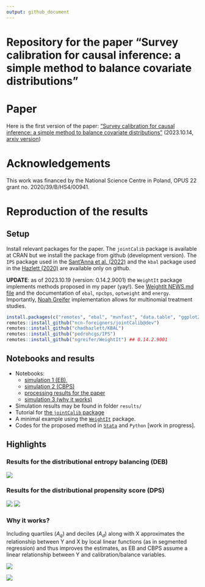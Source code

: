```yaml
---
output: github_document
---
```


# Repository for the paper "Survey calibration for causal inference: a simple method to balance covariate distributions"

# Paper

Here is the first version of the paper: ["Survey calibration for causal inference: a simple method to balance covariate distributions"](paper/2023-beresewicz-causal-balancing-new.pdf) (2023.10.14, [arxiv version](https://arxiv.org/abs/2310.11969))


# Acknowledgements

This work was financed by the National Science Centre in Poland, OPUS 22 grant no. 2020/39/B/HS4/00941.

# Reproduction of the results

## Setup

Install relevant packages for the paper. The `jointCalib` package is available at CRAN but we install the package from github (development version). The `IPS` package used in the [Sant'Anna et al. (2022)](https://onlinelibrary.wiley.com/doi/10.1002/jae.2909) and the `kbal` package used in the [Hazlett (2020)](https://www3.stat.sinica.edu.tw/statistica/j30n3/J30N32/J30N32.html) are available only on github.

**UPDATE**: as of 2023.10.19 (version: 0.14.2.9001) the `WeightIt` package implements methods proposed in my paper (yay!). See [WeightIt NEWS.md file](https://github.com/ngreifer/WeightIt/blob/master/NEWS.md) and the documentation of `ebal`, `npcbps`, `optweight` and `energy`. Importantly, [Noah Greifer](https://github.com/ngreifer) implementation allows for  multinomial treatment studies.

```r
install.packages(c("remotes", "ebal", "mvnfast", "data.table", "ggplot2", "laeken", "xtable", "glue", "stringr"))
remotes::install_github("ncn-foreigners/jointCalib@dev")
remotes::install_github("chadhazlett/KBAL")
remotes::install_github("pedrohcgs/IPS") 
remotes::install_github("ngreifer/WeightIt") ## 0.14.2.9001
```

## Notebooks and results

+ Notebooks: 
    + [simulation 1 (EB)](https://htmlpreview.github.io/?https://raw.githubusercontent.com/ncn-foreigners/paper-note-quantiles-obs-studies/main/codes/1-simulation-eb.html), 
    + [simulation 2 (CBPS)](https://htmlpreview.github.io/?https://raw.githubusercontent.com/ncn-foreigners/paper-note-quantiles-obs-studies/main/codes/2-simulation-ps.html)
    + [processing results for the paper](https://htmlpreview.github.io/?https://raw.githubusercontent.com/ncn-foreigners/paper-note-quantiles-obs-studies/main/codes/3-report-results-mc.html)
    + [simulation 3 (why it works)](https://htmlpreview.github.io/?https://raw.githubusercontent.com/ncn-foreigners/paper-note-quantiles-obs-studies/main/codes/4-why-it-works.html)
+ Simulation results may be found in folder `results/`
+ Tutorial for [the `jointCalib` package](https://ncn-foreigners.github.io/jointCalib/articles/d_causal.html)
+ A minimal example using the [`WeightIt`](https://htmlpreview.github.io/?https://raw.githubusercontent.com/ncn-foreigners/paper-note-quantiles-obs-studies/main/codes/6-weightit.html) package. 
+ Codes for the proposed method in [`Stata`](https://htmlpreview.github.io/?https://raw.githubusercontent.com/ncn-foreigners/paper-note-quantiles-obs-studies/main/codes/5-minimal-code-stata.html) and `Python` [work in progress].

## Highlights

### Results for the distributional entropy balancing (DEB)

![](results/fig-sim-1-ebal-boxplot.png)

### Results for the distributional propensity score (DPS)

![](results/fig-sim-2-dbps-design-1.png)
![](results/fig-sim-2-dbps-design-2.png)

### Why it works? 

Including quartiles ($A_q$) and deciles ($A_d$) along with X approximates the relationship between Y and X by local linear functions (as in segmented regression) and thus improves the estimates, as EB and CBPS assume a linear relationship between Y and calibration/balance variables.


![](results/fig-sim-3-pearson.png)

![](results/fig-sim-3-scatter.png)
